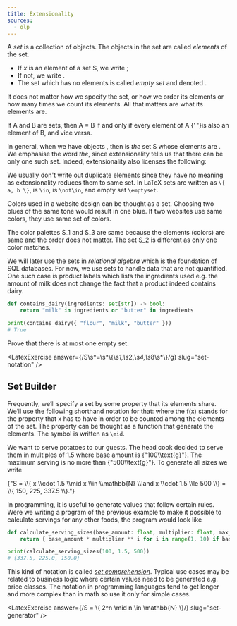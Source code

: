 ```yaml
---
title: Extensionality
sources:
  - olp
---
```



<Quoted>

  A _set_ is a collection of objects.
  The objects in the set are called _elements_ of the set.

  - If $x$ is an element of a set <tex>S</tex>, we write <tex value="x \in S"/>;
  - If not, we write <tex value="x \notin S"/>.
  - The set which has no elements is called _empty set_ and denoted <tex value="\emptyset"/>.


  It does not matter how we specify the set, or how we order its elements or how many times we count its elements.
  All that matters are what its elements are.

  <Definition name="Extensionality">
    If <tex>A</tex> and <tex>B</tex> are sets, then <tex>A = B</tex> if and only if every element of <tex>A</tex>
    {' '}is also an element of <tex>B</tex>, and vice versa.
  </Definition>

  In general, when we have objects <tex value="a_1, \ldots, a_n"/>, then <tex value="\{a_1, \ldots, a_n\}"/> is _the_ set <tex>S</tex> whose elements are <tex value="a_1, \ldots, a_n"/>.
  We emphasise the word _the_, since extensionality tells us that there can be only one such set.
  Indeed, extensionality also licenses the following:

  <tex block={true} value="S = \{ a, a, b \} = \{ a, b \} = \{ b, a \}."/>

</Quoted>

We usually don't write out duplicate elements since they have no meaning as extensionality reduces them to same set.
In LaTeX sets are written as `\{ a, b \}`, <tex value="\in"/> is `\in`, <tex value="\not\in"/> is `\not\in`, and empty set `\emptyset`.

<Example name="Color palette">
  <p>
    Colors used in a website design can be thought as a set.
    Choosing two blues of the same tone would result in one blue.
    If two websites use same colors, they use same set of colors.
  </p>
  <ColorPaletteExample />
  <p>
    The color palettes <tex>S_1</tex> and <tex>S_3</tex> are same because the elements (colors) are same and the order does not matter.
    The set <tex>S_2</tex> is different as only one color matches.
  </p>
</Example>

We will later use the sets in _relational algebra_ which is the foundation of SQL databases.
For now, we use sets to handle data that are not quantified.
One such case is product labels which lists the ingredients used e.g. the amount of milk does not change the fact that a product indeed contains dairy.

```python
def contains_dairy(ingredients: set[str]) -> bool:
    return "milk" in ingredients or "butter" in ingredients

print(contains_dairy({ "flour", "milk", "butter" }))
# True
```

<Quoted>
  <Problem>
    Prove that there is at most one empty set.
  </Problem>
</Quoted>

<LatexExercise answer={/S\s*=\s*\\{\s*1,\s*2,\s*4,\s*8\s*\\}/g} slug="set-notation" />

## Set Builder

<Quoted>

  Frequently, we’ll specify a set by some property that its elements share.
  We’ll use the following shorthand notation for that: <tex value="\{ x \mid f(x) \}," block={true} /> where the
  <tex>f(x)</tex> stands for the property that <tex>x</tex> has to have in order to be counted among
  the elements of the set. The property can be thought as a function that generate the elements.
  The symbol <tex value="\mid"/> is written as `\mid`.

</Quoted>

<Example name="Generating serving sizes">
  <p>
    We want to serve potatoes to our guests.
    The head cook decided to serve them in multiples of <tex>1.5</tex> where base amount is <tex>{"100\\text{g}"}</tex>.
    The maximum serving is no more than <tex>{"500\\text{g}"}</tex>. To generate all sizes we write
  </p>
  <tex block={true}>{"S = \\{ x \\cdot 1.5 \\mid x \\in \\mathbb{N} \\land x \\cdot 1.5 \\le 500 \\} = \\{ 150, 225, 337.5 \\}."}</tex>
</Example>

In programming, it is useful to generate values that follow certain rules. Were we writing a program of the previous example
to make it possible to calculate servings for any other foods, the program would look like

```python
def calculate_serving_sizes(base_amount: float, multiplier: float, max_amount: float) -> set[float]:
    return { base_amount * multiplier ** i for i in range(1, 10) if base_amount * multiplier ** i <= max_amount}

print(calculate_serving_sizes(100, 1.5, 500))
# {337.5, 225.0, 150.0}
```

This kind of notation is called [_set comprehension_](https://en.wikipedia.org/wiki/Set-builder_notation).
Typical use cases may be related to business logic where certain values need to be generated e.g. price classes.
The notation in programming languages tend to get longer and more complex than in math so use it only for simple cases.

<LatexExercise answer={/S = \\{ 2\^n \\mid n \\in \\mathbb{N} \\}/} slug="set-generator" />
